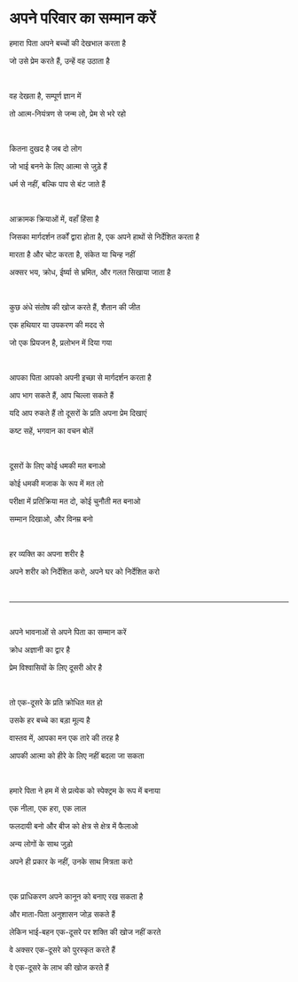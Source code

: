 # अपने परिवार का सम्मान करें

हमारा पिता अपने बच्चों की देखभाल करता है

जो उसे प्रेम करते हैं, उन्हें वह उठाता है

<br />

वह देखता है, सम्पूर्ण ज्ञान में

तो आत्म-नियंत्रण से जन्म लो, प्रेम से भरे रहो

<br />

कितना दुखद है जब दो लोग

जो भाई बनने के लिए आत्मा से जुड़े हैं

धर्म से नहीं, बल्कि पाप से बंट जाते हैं

<p></p>

<br />

आक्रामक क्रियाओं में, वहाँ हिंसा है

जिसका मार्गदर्शन तर्कों द्वारा होता है, एक अपने हाथों से निर्देशित करता है

मारता है और चोट करता है, संकेत या चिन्ह नहीं

अक्सर भय, क्रोध, ईर्ष्या से भ्रमित, और गलत सिखाया जाता है

<br />

कुछ अंधे संतोष की खोज करते हैं, शैतान की जीत

एक हथियार या उपकरण की मदद से

जो एक प्रियजन है, प्रलोभन में दिया गया

<p></p>

<br />

आपका पिता आपको अपनी इच्छा से मार्गदर्शन करता है

आप भाग सकते हैं, आप चिल्ला सकते हैं

यदि आप रुकते हैं तो दूसरों के प्रति अपना प्रेम दिखाएं

कष्ट सहें, भगवान का वचन बोलें

<br />

दूसरों के लिए कोई धमकी मत बनाओ

कोई धमकी मजाक के रूप में मत लो

परीक्षा में प्रतिक्रिया मत दो, कोई चुनौती मत बनाओ

सम्मान दिखाओ, और विनम्र बनो

<br />

हर व्यक्ति का अपना शरीर है

अपने शरीर को निर्देशित करो, अपने घर को निर्देशित करो

<br />

---

<br />

अपने भावनाओं से अपने पिता का सम्मान करें

क्रोध अज्ञानी का द्वार है

प्रेम विश्वासियों के लिए दूसरी ओर है

<p></p>

<br />

तो एक-दूसरे के प्रति क्रोधित मत हो

उसके हर बच्चे का बड़ा मूल्य है

वास्तव में, आपका मन एक तारे की तरह है

आपकी आत्मा को हीरे के लिए नहीं बदला जा सकता

<br />

हमारे पिता ने हम में से प्रत्येक को स्पेक्ट्रम के रूप में बनाया

एक नीला, एक हरा, एक लाल

फलदायी बनो और बीज को क्षेत्र से क्षेत्र में फैलाओ

अन्य लोगों के साथ जुड़ो

अपने ही प्रकार के नहीं, उनके साथ मित्रता करो

<p></p>

<br />

एक प्राधिकरण अपने कानून को बनाए रख सकता है

और माता-पिता अनुशासन जोड़ सकते हैं

लेकिन भाई-बहन एक-दूसरे पर शक्ति की खोज नहीं करते

वे अक्सर एक-दूसरे को पुरस्कृत करते हैं

वे एक-दूसरे के लाभ की खोज करते हैं

<p></p>